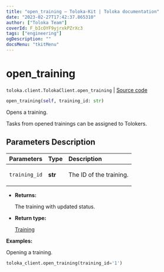 ```yaml
---
title: "open_training — Toloka-Kit | Toloka documentation"
date: "2023-02-27T17:42:37.865310"
author: ["Toloka Team"]
coverId: F_bIcOYF9yjrxkPZrXc3
tags: ["engineering"]
ogDescription: ""
docsMenu: "tkitMenu"
---
```


# open_training
`toloka.client.TolokaClient.open_training` | [Source code](https://github.com/Toloka/toloka-kit/blob/v1.1.4/src/client/__init__.py#L1989)

```python
open_training(self, training_id: str)
```

Opens a training.

Tasks from opened trainings can be assigned to Tolokers.

## Parameters Description

| Parameters | Type | Description |
| :----------| :----| :-----------|
`training_id`|**str**|<p>The ID of the training.</p>

* **Returns:**

  The training with updated status.

* **Return type:**

  [Training](/docs/toloka-kit/reference/toloka.client.training.Training)

**Examples:**

Opening a training.

```python
toloka_client.open_training(training_id='1')
```